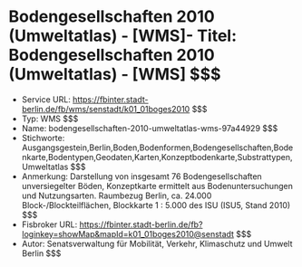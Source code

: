 # Bodengesellschaften 2010 (Umweltatlas) - [WMS]- Titel: Bodengesellschaften 2010 (Umweltatlas) - [WMS] $$$
- Service URL: https://fbinter.stadt-berlin.de/fb/wms/senstadt/k01_01boges2010 $$$
- Typ: WMS $$$
- Name: bodengesellschaften-2010-umweltatlas-wms-97a44929 $$$
- Stichworte: Ausgangsgestein,Berlin,Boden,Bodenformen,Bodengesellschaften,Bodenkarte,Bodentypen,Geodaten,Karten,Konzeptbodenkarte,Substrattypen,Umweltatlas $$$
- Anmerkung: Darstellung von insgesamt 76 Bodengesellschaften unversiegelter Böden, Konzeptkarte ermittelt aus Bodenuntersuchungen und Nutzungsarten. Raumbezug Berlin, ca. 24.000 Block-/Blockteilflächen, Blockkarte 1 : 5.000 des ISU (ISU5, Stand 2010) $$$
- Fisbroker URL: https://fbinter.stadt-berlin.de/fb?loginkey=showMap&mapId=k01_01boges2010@senstadt $$$
- Autor: Senatsverwaltung für Mobilität, Verkehr, Klimaschutz und Umwelt Berlin $$$

